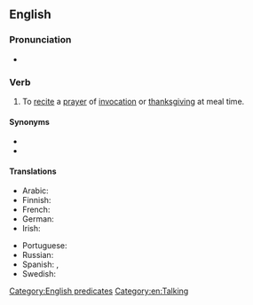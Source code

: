 ==English==
{{wikipedia|Grace (prayer)}}

===Pronunciation===
* {{audio|en|En-au-say grace.ogg|Audio (AU)}}

===Verb===
{{en-verb|say<,,said> grace}}

# {{lb|en|idiomatic}} To [[recite]] a [[prayer]] of [[invocation]] or [[thanksgiving]] at meal time.

====Synonyms====
* {{l|en|give thanks}}
* {{l|en|say a blessing}}

====Translations====
{{trans-top|say a prayer of thanks}}
* Arabic: {{t|ar|[[صَلَاةُ الشُّكْرِ لِلّٰهِ]] ([[قَبْلَ]] [[أكل|الْأَكْلِ]] [[بعد|وَبَعْدَ]])|tr=ṣalātu š-šukri li-llāhi (qabla l-ʾakli wa-baʿda)}}
* Finnish: {{t|fi|[[lukea]] [[ruokarukous]]}}
* French: {{t|fr|[[faire]] la [[bénédicité]]}}
* German: {{t|de|das [[Tischgebet]] [[sprechen]]}}
* Irish: {{t|ga|altaigh}}
{{trans-mid}}
* Portuguese: {{t|pt|dar graças}}
* Russian: {{t|ru|[[прочесть молитву]] ([[трапеза|перед трапезой]])}}
* Spanish: {{t|es|bendecir la mesa}}, {{t|es|dar gracias}}
* Swedish: {{t|sv|be [[bordsbön]]}}
{{trans-bottom}}

[[Category:English predicates]]
[[Category:en:Talking]]